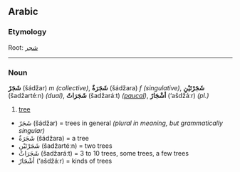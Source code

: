 == Arabic ==
===Etymology===
Root: [[شجر]]
----

===Noun===
'''شَجَرٌ''' (šádžar) ''m (collective)'', '''ٌشَجَرَة''' (šádžara) ''f (singulative)'', '''شَجَرْتَيْنِ''' (šadžartéːn) ''(dual)'', '''شَجَرَاتٌ''' (šadžaráːt) ''([[paucal]])'', '''أشْجَارٌ''' (‘ašdžáːr) ''(pl.)''

#[[tree]]


*شَجَرٌ (šádžar) = trees in general ''(plural in meaning, but grammatically singular)''
*ٌشَجَرَة (šádžara) = a tree
*شَجَرْتَيْنِ (šadžartéːn) = two trees
*شَجَرَاتٌ (šadžaráːt) = 3 to 10 trees, some trees, a few trees
*أشْجَارٌ (‘ašdžáːr) = kinds of trees